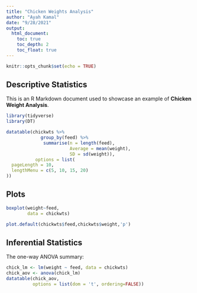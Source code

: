 ```yaml
---
title: "Chicken Weights Analysis"
author: "Ayah Kamal"
date: "9/28/2021"
output:
  html_document:
    toc: true
    toc_depth: 2
    toc_float: true
---
```


```r
knitr::opts_chunk$set(echo = TRUE)
```

## Descriptive Statistics 

This is an R Markdown document used to showcase an example of **Chicken Weight Analysis**.  


```r
library(tidyverse)
library(DT)
```
```r
datatable(chickwts %>% 
             group_by(feed) %>% 
              summarise(n = length(feed),
                        Average = mean(weight),
                        SD = sd(weight)),
           options = list(
  pageLength = 10,
  lengthMenu = c(5, 10, 15, 20)
))
```

## Plots


```r
boxplot(weight~feed,
        data = chickwts)
```
```r
plot.default(chickwts$feed,chickwts$weight,'p')
```


## Inferential Statistics 

The one-way ANOVA summary:
```r
chick_lm <- lm(weight ~ feed, data = chickwts)
chick_aov <- anova(chick_lm)
datatable(chick_aov,
          options = list(dom = 't', ordering=FALSE))
```



